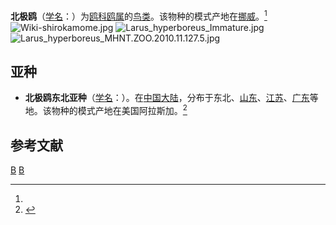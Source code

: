 {{Speciesbox 
| genus = Larus
| species = hyperboreus
| image = Glacous Gull on ice.jpg
| status = LC
| status_system = IUCN3.1
| status_ref = <ref name=iucn>{{cite journal |author=[[BirdLife_International|BirdLife International]] |title=''Larus hyperboreus'' |journal=[[IUCN_Red_List_of_Threatened_Species|IUCN Red List of Threatened Species]] |volume=2015 |page=e.T22694343A85048979 |publisher=[[IUCN|IUCN]] |year=2015 |url=http://www.iucnredlist.org/details/22694343/0 |accessdate=4 May 2016 |archive-date=2018-01-28 |archive-url=https://web.archive.org/web/20180128142351/http://www.iucnredlist.org/details/22694343/0 |dead-url=no }}</ref>
| authority = (Gunnerus)<ref name='id1979'>{{cite web| url =http://www.bioinfo.cn/db05/BjdwSpecies.php?action=view&id=1979| title =北极鸥| work =《中国动物物种编目数据库》| publisher =中国科学院微生物研究所| author =中国科学院动物研究所| accessdate =2009-04-04| deadurl =yes| archiveurl =https://web.archive.org/web/20160305080417/http://www.bioinfo.cn/db05/BjdwSpecies.php?action=view&id=1979| archivedate =2016-03-05}}</ref>
}}
'''北极鸥'''（[[学名|学名]]：{{lang|la|''Larus hyperboreus''}}）为[[鸥科|鸥科]][[鸥属|鸥属]]的[[鸟类|鸟类]]。该物种的模式产地在[[挪威|挪威]]。<ref name='id1979'/>
[[File:Wiki-shirokamome.jpg|thumb]]
[[File:Larus_hyperboreus_Immature.jpg|thumb]]
[[File:Larus_hyperboreus_MHNT.ZOO.2010.11.127.5.jpg|thumb]]

== 亚种 ==
*'''北极鸥东北亚种'''（[[学名|学名]]：{{lang|la|''Larus hyperboreus barrovianus''}}）。在[[中国大陆|中国大陆]]，分布于东北、[[山东|山东]]、[[江苏|江苏]]、[[广东|广东]]等地。该物种的模式产地在美国阿拉斯加。<ref name='id1980'>{{cite web| url =http://www.bioinfo.cn/db05/BjdwSpecies.php?action=view&id=1980| title =北极鸥东北亚种| work =《中国动物物种编目数据库》| publisher =中国科学院微生物研究所| author =中国科学院动物研究所| accessdate =2009-04-04| deadurl =yes| archiveurl =https://web.archive.org/web/20160305031817/http://www.bioinfo.cn/db05/BjdwSpecies.php?action=view&id=1980| archivedate =2016-03-05}}</ref>

== 参考文献 ==
{{reflist}}
{{Taxonbar|from=Q27375}}

[[Category:鸥属|B]]
[[Category:北極鳥類|B]]